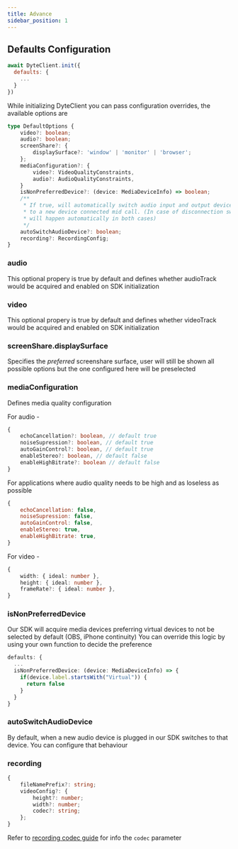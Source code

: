 ```yaml
---
title: Advance
sidebar_position: 1
---
```


## Defaults Configuration

```js
await DyteClient.init({
  defaults: {
    ...
  }
})
```

While initializing DyteClient you can pass configuration overrides, the available options are

```ts
type DefaultOptions {
	video?: boolean;
	audio?: boolean;
	screenShare?: {
		displaySurface?: 'window' | 'monitor' | 'browser';
	};
	mediaConfiguration?: {
		video?: VideoQualityConstraints,
		audio?: AudioQualityConstraints,
	}
	isNonPreferredDevice?: (device: MediaDeviceInfo) => boolean;
	/**
	 * If true, will automatically switch audio input and output device
	 * to a new device connected mid call. (In case of disconnection switch
	 * will happen automatically in both cases)
	 */
	autoSwitchAudioDevice?: boolean;
	recording?: RecordingConfig;
}
```

### audio

This optional propery is true by default and defines whether audioTrack would be acquired and enabled on SDK initialization

### video

This optional propery is true by default and defines whether videoTrack would be acquired and enabled on SDK initialization

### screenShare.displaySurface

Specifies the _preferred_ screenshare surface, user will still be shown all possible options but the one configured here will be preselected

### mediaConfiguration

Defines media quality configuration

For audio -

```ts
{
	echoCancellation?: boolean, // default true
	noiseSupression?: boolean, // default true
	autoGainControl?: boolean, // default true
	enableStereo?: boolean, // default false
	enableHighBitrate?: boolean // default false
}
```

For applications where audio quality needs to be high and as loseless as possible

```js
{
	echoCancellation: false,
	noiseSupression: false,
	autoGainControl: false,
	enableStereo: true,
	enableHighBitrate: true,
}
```

For video -

```ts
{
	width: { ideal: number },
	height: { ideal: number },
	frameRate?: { ideal: number },
}
```

### isNonPreferredDevice

Our SDK will acquire media devices preferring virtual devices to not be selected by default (OBS, iPhone continuity)
You can override this logic by using your own function to decide the preference

```ts
defaults: {
  ...
  isNonPreferredDevice: (device: MediaDeviceInfo) => {
    if(device.label.startsWith("Virtual")) {
      return false
    }
  }
}
```

### autoSwitchAudioDevice

By default, when a new audio device is plugged in our SDK switches to that device. You can configure that behaviour

### recording

```ts
{
	fileNamePrefix?: string;
	videoConfig?: {
		height?: number;
		width?: number;
		codec?: string;
	};
}
```

Refer to [recording codec guide](/guides/capabilities/recording/configure-codecs#configure-codecs) for info the `codec` parameter

<head>
  <title>Web Core Advance</title>
</head>
